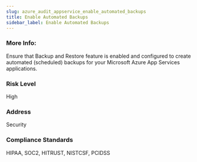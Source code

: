```yaml
---
slug: azure_audit_appservice_enable_automated_backups
title: Enable Automated Backups
sidebar_label: Enable Automated Backups
---
```


### More Info:

Ensure that Backup and Restore feature is enabled and configured to create automated (scheduled) backups for your Microsoft Azure App Services applications.

### Risk Level

High

### Address

Security

### Compliance Standards

HIPAA, SOC2, HITRUST, NISTCSF, PCIDSS

